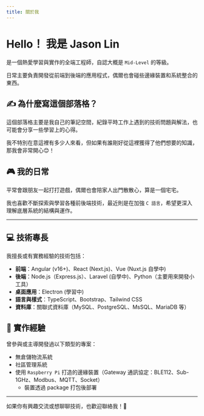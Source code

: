 ```yaml
---
title: 關於我
---
```


# Hello！ 我是 Jason Lin

是一個熱愛學習與實作的全端工程師，自認大概是 `Mid-Level` 的等級。

日常主要負責開發從前端到後端的應用程式，偶爾也會碰些邊緣裝置和系統整合的東西。

## ✍️ 為什麼寫這個部落格？

這個部落格主要是我自己的筆記空間，紀錄平時工作上遇到的技術問題與解法，也可能會分享一些學習上的心得。

我不特別在意這裡有多少人來看，但如果有誰剛好從這裡獲得了他們想要的知識，那我會非常開心😊！

## 🎮 我的日常

平常會跟朋友一起打打遊戲，偶爾也會陪家人出門散散心，算是一個宅宅。

我也喜歡不斷探索與學習各種前後端技術，最近則是在加強 `C 語言`，希望更深入理解底層系統的結構與運作。

---

## 💻 技術專長

我擅長或有實務經驗的技術包括：

- **前端**：Angular (v16+)、React (Next.js)、Vue (Nuxt.js 自學中)
- **後端**：Node.js（Express.js）、Laravel (自學中)、Python（主要用來開發小工具）
- **桌面應用**：Electron (學習中)
- **語言與樣式**：TypeScript、Bootstrap、Tailwind CSS
- **資料庫**：關聯式資料庫（MySQL、PostgreSQL、MsSQL、MariaDB 等）

## 🔧 實作經驗

曾參與或主導開發過以下類型的專案：

- 無倉儲物流系統
- 社區管理系統
- 使用 `Raspberry Pi` 打造的邊緣裝置（Gateway 通訊協定：BLE112、Sub-1GHz、Modbus、MQTT、Socket）
  - 裝置透過 package 打包後部署

---

如果你有興趣交流或想聊聊技術，也歡迎聯絡我！🙌

